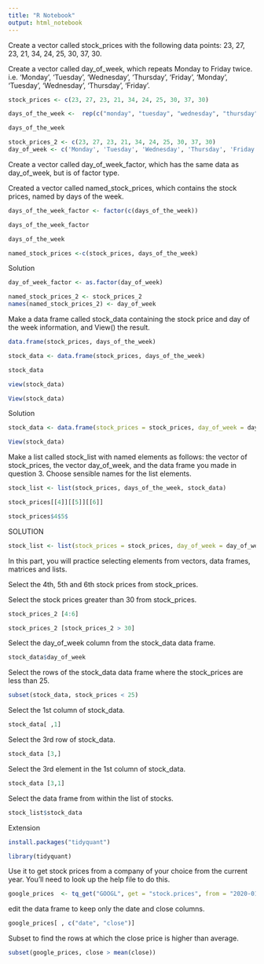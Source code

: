 ```yaml
---
title: "R Notebook"
output: html_notebook
---
```


Create a vector called stock_prices with the following data points: 23, 27, 23, 21, 34, 24, 25, 30, 37, 30.

Create a vector called day_of_week, which repeats Monday to Friday twice. i.e. ‘Monday’, ‘Tuesday’, ‘Wednesday’, ‘Thursday’, ‘Friday’, ‘Monday’, ‘Tuesday’, ‘Wednesday’, ‘Thursday’, ‘Friday’.

```r
stock_prices <- c(23, 27, 23, 21, 34, 24, 25, 30, 37, 30)
```


```r
days_of_the_week <-  rep(c("monday", "tuesday", "wednesday", "thursday", "friday"), each = 2)

```
```r
days_of_the_week

```

```r
stock_prices_2 <- c(23, 27, 23, 21, 34, 24, 25, 30, 37, 30)
day_of_week <- c('Monday', 'Tuesday', 'Wednesday', 'Thursday', 'Friday', 'Monday', 'Tuesday', 'Wednesday', 'Thursday', 'Friday')
```


Create a vector called day_of_week_factor, which has the same data as day_of_week, but is of factor type.

Created a vector called named_stock_prices, which contains the stock prices, named by days of the week.

```r
days_of_the_week_factor <- factor(c(days_of_the_week))
```
```r
days_of_the_week_factor
```


```r
days_of_the_week
```


```r
named_stock_prices <-c(stock_prices, days_of_the_week)
```

Solution

```r
day_of_week_factor <- as.factor(day_of_week)
```

```r

named_stock_prices_2 <- stock_prices_2
names(named_stock_prices_2) <- day_of_week
```

Make a data frame called stock_data containing the stock price and day of the week information, and View() the result.

```r
data.frame(stock_prices, days_of_the_week)
```

```r
stock_data <- data.frame(stock_prices, days_of_the_week)
```

```r
stock_data
```


```r
view(stock_data)
```


```r
View(stock_data)
```

Solution

```r
stock_data <- data.frame(stock_prices = stock_prices, day_of_week = day_of_week)
```

```r
View(stock_data)

```

Make a list called stock_list with named elements as follows: the vector of stock_prices, the vector day_of_week, and the data frame you made in question 3. Choose sensible names for the list elements.

```r
stock_list <- list(stock_prices, days_of_the_week, stock_data)

```

```r
stock_prices[[4]][[5]][[6]]
```

```r
stock_prices$4$5$
```

SOLUTION

```r
stock_list <- list(stock_prices = stock_prices, day_of_week = day_of_week, stock_data = stock_data)
```

In this part, you will practice selecting elements from vectors, data frames, matrices and lists.

Select the 4th, 5th and 6th stock prices from stock_prices.

Select the stock prices greater than 30 from stock_prices.

```r
stock_prices_2 [4:6]
```

```r
stock_prices_2 [stock_prices_2 > 30]
```

Select the day_of_week column from the stock_data data frame.

```r
stock_data$day_of_week

```


Select the rows of the stock_data data frame where the stock_prices are less than 25.

```r

subset(stock_data, stock_prices < 25)

```

Select the 1st column of stock_data.

```r
stock_data[ ,1]
```


Select the 3rd row of stock_data.

```r
stock_data [3,]
```


Select the 3rd element in the 1st column of stock_data.

```r
stock_data [3,1]
```

Select the data frame from within the list of stocks.

```r
stock_list$stock_data

```

Extension

```r
install.packages("tidyquant")
```

```r
library(tidyquant)
```

Use it to get stock prices from a company of your choice from the current year. You’ll need to look up the help file to do this.

```r
google_prices  <- tq_get("GOOGL", get = "stock.prices", from = "2020-01-01")

```

edit the data frame to keep only the date and close columns.

```r
google_prices[ , c("date", "close")]

```

Subset to find the rows at which the close price is higher than average.

```r

subset(google_prices, close > mean(close))
```

